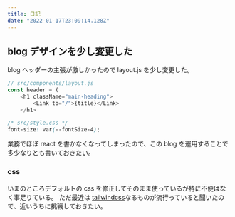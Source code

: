 ```yaml
---
title: 日記
date: "2022-01-17T23:09:14.128Z"
---
```


## blog デザインを少し変更した

blog ヘッダーの主張が激しかったので layout.js を少し変更した。

```js
// src/components/layout.js
const header = (
    <h1 className="main-heading">
        <Link to="/">{title}</Link>
    </h1>
```

```css
/* src/style.css */
font-size: var(--fontSize-4);
```

業務でほぼ react を書かなくなってしまったので、この blog を運用することで多少なりとも書いておきたい。

### css

いまのところデフォルトの css を修正してそのまま使っているが特に不便はなく事足りている。
ただ最近は [tailwindcss](https://tailwindcss.com/)なるものが流行っていると聞いたので、近いうちに挑戦しておきたい。
